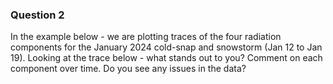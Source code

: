 ### Question 2 

In the example below - we are plotting traces of the four radiation components for the January 2024 cold-snap and snowstorm (Jan 12 to Jan 19).  Looking at the trace below - what stands out to you?  Comment on each component over time.  Do you see any issues in the data?
